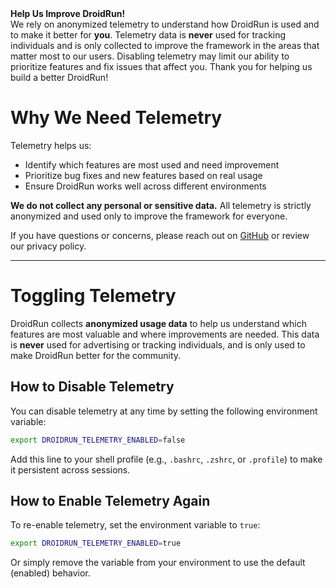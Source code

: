 <Warning>
<b>Help Us Improve DroidRun!</b><br/>
We rely on anonymized telemetry to understand how DroidRun is used and to make it better for <b>you</b>. Telemetry data is <b>never</b> used for tracking individuals and is only collected to improve the framework in the areas that matter most to our users. Disabling telemetry may limit our ability to prioritize features and fix issues that affect you. Thank you for helping us build a better DroidRun!
</Warning>

# Why We Need Telemetry

Telemetry helps us:
- Identify which features are most used and need improvement
- Prioritize bug fixes and new features based on real usage
- Ensure DroidRun works well across different environments

<b>We do not collect any personal or sensitive data.</b> All telemetry is strictly anonymized and used only to improve the framework for everyone.

If you have questions or concerns, please reach out on [GitHub](https://github.com/droidrun/droidrun) or review our privacy policy.

---

# Toggling Telemetry

DroidRun collects <b>anonymized usage data</b> to help us understand which features are most valuable and where improvements are needed. This data is <b>never</b> used for advertising or tracking individuals, and is only used to make DroidRun better for the community.

## How to Disable Telemetry

You can disable telemetry at any time by setting the following environment variable:

```bash
export DROIDRUN_TELEMETRY_ENABLED=false
```

Add this line to your shell profile (e.g., `.bashrc`, `.zshrc`, or `.profile`) to make it persistent across sessions.

## How to Enable Telemetry Again

To re-enable telemetry, set the environment variable to `true`:

```bash
export DROIDRUN_TELEMETRY_ENABLED=true
```

Or simply remove the variable from your environment to use the default (enabled) behavior.
